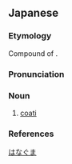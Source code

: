 ==Japanese==
{{ja-kanjitab|はな|くま|k2=ぐま|yomi=k}}

===Etymology===
Compound of {{affix|sort=はなぐま|ja|鼻|tr1=hana|t1=nose|熊|tr2=kuma|t2=bear}}. {{rendaku2|sort=はなぐま|kuma|guma}}

===Pronunciation===
{{ja-pron|yomi=k|はなぐま|acc=0|acc_ref=DJR}}

===Noun===
{{ja-noun|はなぐま|ハナグマ}}

# [[coati]]

===References===
<references/>

[[Category:ja:Procyonids|はなぐま]]